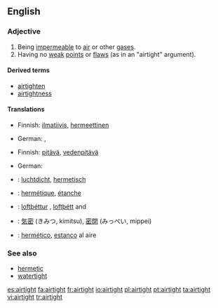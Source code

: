 ==English==

===Adjective===
{{en-adj}}

# Being [[impermeable]] to [[air]] or other [[gas]]es.
# Having no [[weak]] [[point]]s or [[flaw]]s (as in an "airtight" argument).

====Derived terms====
*[[airtighten]]
*[[airtightness]]

====Translations====
{{trans-top|being impermeable to air or other gases}}
*Finnish: [[ilmatiivis]], [[hermeettinen]]
{{trans-mid}}
*German: {{t-|de|luftdicht}}, {{t+|de|hermetisch}}
{{trans-bottom}}

{{trans-top|having no weak points or flaws}}
*Finnish: [[pitävä]], [[vedenpitävä]]
{{trans-mid}}
*German: {{t-|de| hieb- und stichfest}}
{{trans-bottom}}

{{checktrans-top}}
*{{ttbc|Dutch}}: [[luchtdicht]], [[hermetisch]]
*{{ttbc|French}}: [[hermétique]], [[étanche]]
{{checktrans-mid}}
*{{ttbc|Icelandic}}: [[loftþéttur]] {{m}}, [[loftþétt]] {{n}} and {{f}}
*{{ttbc|Japanese}}: [[気密]] (きみつ, kimitsu), [[密閉]] (みっぺい, mippei)
*{{ttbc|Spanish}}: [[hermético]], [[estanco]] al aire
{{checktrans-bottom}}

===See also===
*[[hermetic]]
*[[watertight]]

[[es:airtight]]
[[fa:airtight]]
[[fr:airtight]]
[[io:airtight]]
[[pl:airtight]]
[[pt:airtight]]
[[ta:airtight]]
[[vi:airtight]]
[[tr:airtight]]